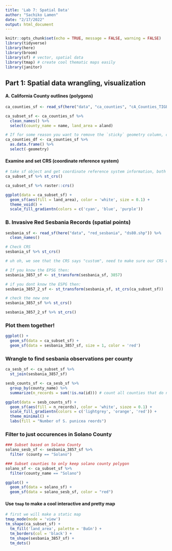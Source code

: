 ```yaml
---
title: 'Lab 7: Spatial Data'
author: "Sachiko Lamen"
date: "2/17/2022"
output: html_document
---
```


```r
knitr::opts_chunk$set(echo = TRUE, message = FALSE, warning = FALSE)
library(tidyverse)
library(here)
library(broom)
library(sf) # vector, spatial data 
library(tmap) # create cool thematic maps easily
library(janitor)
```

## Part 1: Spatial data wrangling, visualization

#### A. California County outlines (polygons)
```r
ca_counties_sf <- read_sf(here("data", "ca_counties", "cA_Counties_TIGER2016.shp")) 

ca_subset_sf <- ca_counties_sf %>%
  clean_names() %>%
  select(county_name = name, land_area = aland)

# If for some reason you want to remove the `sticky` geometry column, can force it into a non simple features dataframe by:
ca_counties_df <- ca_counties_sf %>%
  as.data.frame() %>%
  select(-geometry)
```

#### Examine and set CRS (coordinate reference system)

```r
# take sf object and get coordinate reference system information, both do the same thing. First is more widely used
ca_subset_sf %>% st_crs()

ca_subset_sf %>% raster::crs()

```

```r
ggplot(data = ca_subset_sf) +
  geom_sf(aes(fill = land_area), color = 'white', size = 0.1) + 
  theme_void() +
  scale_fill_gradientn(colors = c('cyan', 'blue', 'purple'))
```

### B. Invasive Red Sesbania Records (spatial points)

```r
sesbania_sf <- read_sf(here("data", "red_sesbania", "ds80.shp")) %>%
  clean_names()

# Check CRS
sesbania_sf %>% st_crs()

# uh oh, we see that the CRS says "custom", need to make sure our CRS will match the counties data

# If you know the EPSG then:
sesbania_3857_sf <- st_transform(sesbania_sf, 3857)

# if you dont know the ESPG then:
sesbania_3857_2_sf <- st_transform(sesbania_sf, st_crs(ca_subset_sf))

# check the new one
sesbania_3857_sf %>% st_crs()

sesbania_3857_2_sf %>% st_crs()
```

### Plot them together!

```r
ggplot() +
  geom_sf(data = ca_subset_sf) +
  geom_sf(data = sesbania_3857_sf, size = 1, color = 'red')
```


### Wrangle to find sesbania observations per county

```r
ca_sesb_sf <- ca_subset_sf %>%
  st_join(sesbania_3857_sf)

sesb_counts_sf <- ca_sesb_sf %>%
  group_by(county_name) %>%
  summarize(n_records = sum(!is.na(id))) # count all counties that do not have NA values using the ID column
```

```r
ggplot(data = sesb_counts_sf) +
  geom_sf(aes(fill = n_records), color = 'white', sioze = 0.1) +
  scale_fill_gradientn(colors = c('lightgrey', 'orange', 'red')) +
  theme_minimal() +
  labs(fill = "Number of S. punicea reords")
```


### Filter to just occurences in Solano County

```r
### Subset based on Solano County
solano_sesb_sf <- sesbania_3857_sf %>%
  filter (county == "Solano")

### Subset counties to only keep solano county polygon
solano_sf <- ca_subset_sf %>%
  filter(county_name == "Solano")

ggplot() + 
  geom_sf(data = solano_sf) +
  geom_sf(data = solano_sesb_sf, color = "red")
```

#### Use `tmap` to make a cool interactive and pretty map

```r
# first we will make a static map
tmap_mode(mode = 'view')
tm_shape(ca_subset_sf) + 
  tm_fill('land_area', palette = 'BuGn') +
  tm_borders(col = 'black') +
  tm_shape(sesbania_3857_sf) + 
  tm_dots()
```















